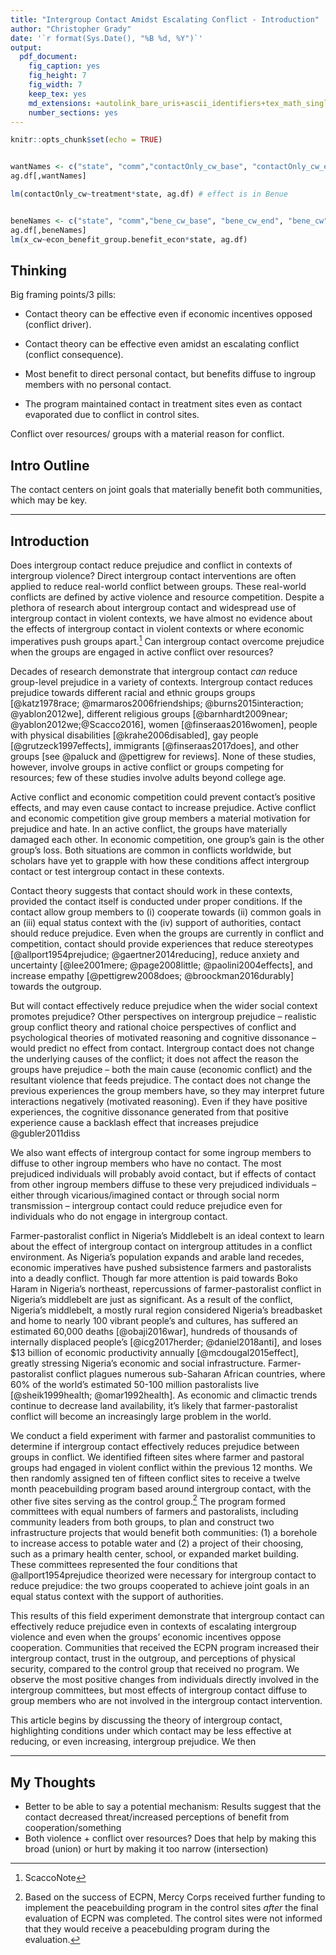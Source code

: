 ```yaml
---
title: "Intergroup Contact Amidst Escalating Conflict - Introduction"
author: "Christopher Grady"
date: '`r format(Sys.Date(), "%B %d, %Y")`'
output:
  pdf_document:
    fig_caption: yes
    fig_height: 7
    fig_width: 7
    keep_tex: yes
    md_extensions: +autolink_bare_uris+ascii_identifiers+tex_math_single_backslash
    number_sections: yes
---
```


```r
knitr::opts_chunk$set(echo = TRUE)


wantNames <- c("state", "comm","contactOnly_cw_base", "contactOnly_cw_end", "contactOnly_cw")
ag.df[,wantNames]

lm(contactOnly_cw~treatment*state, ag.df) # effect is in Benue


beneNames <- c("state", "comm","bene_cw_base", "bene_cw_end", "bene_cw", "econ_benefit_group.benefit_econ")
ag.df[,beneNames]
lm(x_cw~econ_benefit_group.benefit_econ*state, ag.df)

```

## Thinking

Big framing points/3 pills:

- Contact theory can be effective even if economic incentives opposed (conflict driver).
- Contact theory can be effective even amidst an escalating conflict (conflict consequence).
- Most benefit to direct personal contact, but benefits diffuse to ingroup members with no personal contact.

- The program maintained contact in treatment sites even as contact evaporated due to conflict in control sites.

Conflict over resources/ groups with a material reason for conflict.

## Intro Outline


The contact centers on joint goals that materially benefit both communities, which may be key.

*********

## Introduction

Does intergroup contact reduce prejudice and conflict in contexts of intergroup violence?  Direct intergroup contact interventions are often applied to reduce real-world conflict between groups.  These real-world conflicts are defined by active violence and resource competition.  Despite a plethora of research about intergroup contact and widespread use of intergroup contact in violent contexts, we have almost no evidence about the effects of intergroup contact in violent contexts or where economic imperatives push groups apart.^[ScaccoNote]  Can intergroup contact overcome prejudice when the groups are engaged in active conflict over resources?

[^ScaccoNote]: A notable exception is the @Scacco2016 in Kaduna, Nigeria, a city with a history of religious riots.  But that context does not mimic many aspects of a conflict context (frequent violence, zero-sum economic goods) that could influence intergroup attitudes and reduce the effects of contact.  That study also showed null effects for intergroup contact but negative effects for intragroup contact.  That was also not a peacebuilding program (social norms) and the intervention sought to diminish group affiliations, rather than highlight them -- salient group affiliations is an important component of intergroup contact.

Decades of research demonstrate that intergroup contact _can_ reduce group-level prejudice in a variety of contexts.  Intergroup contact reduces prejudice towards different racial and ethnic groups groups [@katz1978race; @marmaros2006friendships; @burns2015interaction; @yablon2012we], different religious groups [@barnhardt2009near; @yablon2012we;@Scacco2016], women [@finseraas2016women], people with physical disabilities [@krahe2006disabled], gay people [@grutzeck1997effects], immigrants [@finseraas2017does], and other groups [see @paluck and @pettigrew for reviews].  None of these studies, however, involve groups in active conflict or groups competing for resources; few of these studies involve adults beyond college age. <!--Clause about adults may be unnecessary and/or distracting.-->

Active conflict and economic competition could prevent contact's positive effects, and may even cause contact to increase prejudice.  Active conflict and economic competition give group members a material motivation for prejudice and hate.  In an active conflict, the groups have materially damaged each other.  In economic competition, one group's gain is the other group's loss.  Both situations are common in conflicts worldwide, but scholars have yet to grapple with how these conditions affect intergroup contact or test intergroup contact in these contexts.  

Contact theory suggests that contact should work in these contexts, provided the contact itself is conducted under proper conditions.  If the contact allow group members to (i) cooperate towards (ii) common goals in an (iii) equal status context with the (iv) support of authorities, contact should reduce prejudice.  Even when the groups are currently in conflict and competition, contact should provide experiences that reduce stereotypes [@allport1954prejudice; @gaertner2014reducing], reduce anxiety and uncertainty [@lee2001mere; @page2008little; @paolini2004effects], and increase empathy [@pettigrew2008does; @broockman2016durably] towards the outgroup.  

But will contact effectively reduce prejudice when the wider social context promotes prejudice?  Other perspectives on intergroup prejudice -- realistic group conflict theory and rational choice perspectives of conflict and psychological theories of motivated reasoning and cognitive dissonance -- would predict no effect from contact.  Intergroup contact does not change the underlying causes of the conflict; it does not affect the reason the groups have prejudice -- both the main cause (economic conflict) and the resultant violence that feeds prejudice.  The contact does not change the previous experiences the group members have, so they may interpret future interactions negatively (motivated reasoning).  Even if they have positive experiences, the cognitive dissonance generated from that positive experience cause a backlash effect that increases prejudice @gubler2011diss

We also want effects of intergroup contact for some ingroup members to diffuse to other ingroup members who have no contact.  The most prejudiced individuals will probably avoid contact, but if effects of contact from other ingroup members diffuse to these very prejudiced individuals -- either through vicarious/imagined contact or through social norm transmission -- intergroup contact could reduce prejudice even for individuals who do not engage in intergroup contact.

Farmer-pastoralist conflict in Nigeria's Middlebelt is an ideal context to learn about the effect of intergroup contact on intergroup attitudes in a conflict environment.  As Nigeria's population expands and arable land recedes, economic imperatives have pushed subsistence farmers and pastoralists into a deadly conflict.  Though far more attention is paid towards Boko Haram in Nigeria's northeast, repercussions of farmer-pastoralist conflict in Nigeria's middlebelt are just as significant.  As a result of the conflict, Nigeria's middlebelt, a mostly rural region considered Nigeria's breadbasket and home to nearly 100 vibrant people's and cultures, has suffered an estimated 60,000 deaths [@obaji2016war], hundreds of thousands of internally displaced people's [@icg2017herder; @daniel2018anti], and loses $13 billion of economic productivity annually [@mcdougal2015effect], greatly stressing Nigeria's economic and social infrastructure.  Farmer-pastoralist conflict plagues numerous sub-Saharan African countries, where 60% of the world's estimated 50-100 million pastoralists live [@sheik1999health; @omar1992health].  As economic and climactic trends continue to decrease land availability, it's likely that farmer-pastoralist conflict will become an increasingly large problem in the world.

We conduct a field experiment with farmer and pastoralist communities to determine if intergroup contact effectively reduces prejudice between groups in conflict.  We identified fifteen sites where farmer and pastoral groups had engaged in violent conflict within the previous 12 months.  We then randomly assigned ten of fifteen conflict sites to receive a twelve month peacebuilding program based around intergroup contact, with the other five sites serving as the control group.^[Based on the success of ECPN, Mercy Corps received further funding to implement the peacebuilding program in the control sites _after_ the final evaluation of ECPN was completed.  The control sites were not informed that they would receive a peacebulding program during the evaluation.]  The program formed committees with equal numbers of farmers and pastoralists, including community leaders from both groups, to plan and construct two infrastructure projects that would benefit both communities: (1) a borehole to increase access to potable water and (2) a project of their choosing, such as a primary health center, school, or expanded market building.  These committees represented the four conditions that @allport1954prejudice theorized were necessary for intergroup contact to reduce prejudice: the two groups cooperated to achieve joint goals in an equal status context with the support of authorities.

This results of this field experiment demonstrate that intergroup contact can effectively reduce prejudice even in contexts of escalating intergroup violence and even when the groups' economic incentives oppose cooperation.  Communities that received the ECPN program increased their intergroup contact, trust in the outgroup, and perceptions of physical security, compared to the control group that received no program.  We observe the most positive changes from individuals directly involved in the intergroup committees, but most effects of intergroup contact diffuse to group members who are not involved in the intergroup contact intervention.  

This article begins by discussing the theory of intergroup contact, highlighting conditions under which contact may be less effective at reducing, or even increasing, intergroup prejudice.  We then 

*******


## My Thoughts

- Better to be able to say a potential mechanism: Results suggest that the contact decreased threat/increased perceptions of benefit from cooperation/something
- Both violence + conflict over resources?  Does that help by making this broad (union) or hurt by making it too narrow (intersection)


<!--
# my abstract
## Abstract

Can intergroup contact reduce group prejudice even when economic incentives are opposed and even amidst an escalating conflict?  Do these effects diffuse to ingroup members with no direct contact?  A voluminous literature on intergroup prejudice fails to answer these questions; some theories suggest yes while other theories suggest no.  Few if any studies test these theories in the context of opposing economic incentives and active violence, yet opposing economic incentives and active violence are the hallmark of many world conflicts where social science theories are put into practice.  We answer these questions by conducting a field experiment with 30 communities in Nigeria, where farmers and pastoralists are embroiled in a deadly conflict over land use.  We find that a yearlong intergroup contact intervention for a small subset of community members reduces prejudice and increases perceptions of physical security, even for community members not directly involved in the intervention.  This experiment demonstrates the efficacy of intergroup contact, even in the context of opposed economic incentives and escalating conflict. 

-->


<!--
# Scacco Intro
Can grassroots interventions that increase contact
between members of antagonistic groups reduce
prejudice, discrimination, and conflict? In spite
of a vast literature on social contact in psychology and
political science, and an explosion of NGO-led contact
interventions in conflict settings around the world, basic
questions remain about the consequences of intergroup
contact in deeply divided societies. Does cooperative
contact between individuals from across a deep
social cleavage lead to reductions in prejudice and discrimination?
How intensive must social contact be to
induce positive effects? Does contact affect all groups
involved in social interactions equally?

We conducted a field experiment—the Urban Youth
Vocational Training (UYVT) project—to test whether
sustained contact in an educational setting can improve
communal relations in a conflict-prone environment.
The UYVT intervention brought together a random
sample of Christian and Muslim young men from
disadvantaged neighborhoods in Kaduna, Nigeria, a
city that has experienced repeated episodes of severe
communal violence, for sixteen weeks of computer
training. Our experimental design examined whether
intergroup social contact can reduce prejudice and discrimination
in a context of deep animosity. This study
applies field experimental methods to a normatively
important goal, the reduction of violent conflict and the
promotion of post-conflict stability in deeply divided
societies.
To assess the impact of our intervention, we randomized
(1) recruitment into the computer training
program, (2) assignment to a religiously homogeneous
or heterogeneous classroom, and (3) assignment to a
coreligious or non-coreligious learning partner within
the classroom.Wemeasured prejudice through surveybased
assessments of agreement with negative and positive
stereotypes, and measured discrimination through
two behavioral games embedded in our post-treatment
survey:a dictator game and a destruction game.We find
that though prejudice is resistant to change, intergroup
contact can reduce discriminatory behavior: After the
end of the training course, subjects assigned to heterogeneous
classes discriminated significantly less against
out-group members than subjects assigned to homogeneous
classes. This suggests contact can change behavior
even without attendant changes in entrenched
attitudes.
We also present evidence suggesting a striking explanation
for why subjects in mixed classes discriminate
less than subjects in homogeneous classes. Mixed-class
subjects do not actually discriminate much less after
the end of the course than a third group of randomly
assigned non-UYVT study participants. However, subjects
assigned to homogeneous classes discriminate significantly more than these nonparticipants. This
suggests opportunities for in-group bonding can
heighten discrimination, and programs for mixed
groups may be desirable not simply because they expose
participants to out-group individuals, but because
they reduce the time spent with in-group members.
This insight has eluded much of the literature on social
contact interventions, which focuses on comparing
individuals in mixed and nonmixed contact environments
and commonly neglects comparisons to subjects
not exposed to the intervention. Our research design
enables comparison of both contact treatments with
non-UYVT participants.
Studying intergroup contact between young men
in Kaduna, Nigeria advances our broader understanding
of ethnic conflict and peacebuilding in several
ways. First, Nigeria has been a flash-point for
Christian-Muslim conflict since the 1960s. Ethnoreligious
pogroms and reprisal attacks in 1966 killed as
many as 30,000 civilians and displaced over one million
people (McKenna 1969), Christian-Muslim riots
have resulted in an estimated 10,000 deaths in riots in
2000, 2002, and 2011, and recent Boko Haram bombings
and reprisals in 2012 and 2014 have killed hundreds.
This history of violence has resulted in high levels
of ongoing tension typical of ethnic conflicts. Second,
religious riots since 2000 have led to extreme
residential segregation in Kaduna and other Nigerian
cities. This pattern of post-conflict spatial segregation
can be found in urban conflict zones around
the globe, including cities in Bosnia and Herzegovina,
India, Iraq, Israel, Lebanon, Northern Ireland,
and South Africa. By limiting intergroup contact,
segregation may deepen already prejudiced attitudes
developed over years of localized conflict (Glaeser
2005). Understanding whether grassroots social contact
interventions can alter prejudices and decrease
discriminatory behavior in such contexts is a key
piece in the puzzle of how societies can manage diversity
and recover from large-scale communal conflict.
Estimating the extent to which social contact
has an independent effect on intergroup relations can
help practitioners design more effective peacebuilding
interventions.
This article begins by discussing the potential effects
of intergroup social contact on prejudice reduction
and peacebuilding, and questions the social psychology
literature’s optimistic assessment of the contact
hypothesis. It then reviews relevant features of
the Nigerian context, our experimental design, and the
type of social contact introduced in the UYVT program.
We next present analyses of the effects of our
intervention on intergroup attitudes (prejudice) and
behavior (discrimination).Our data suggest that while
out-group social contact does not affect prejudiced attitudes,
it can meaningfully affect discriminatory behavior.
The robust and significant effects of assignment to
theUYVTintervention—a highly valued computer education
program—demonstrate that overt peace education
components of social contact interventions are
not necessary to induce meaningful behavioral change.
We conclude with implications for the design of social contact interventions and education-centered development
programming in divided societies.

-->
